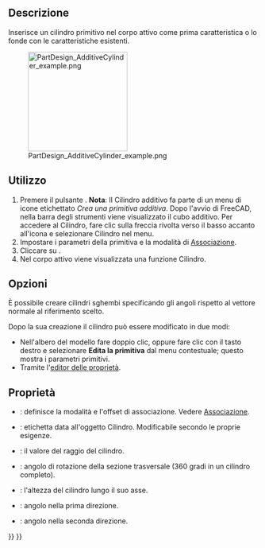 <languages/>

{{Docnav/it
|[[PartDesign_AdditiveBox/it|Cubo additivo]]
|[[PartDesign_AdditiveSphere/it|Sfera additiva]]
|[[PartDesign_Workbench/it|PartDesign]]
|IconL=PartDesign_AdditiveBox.svg
|IconR=PartDesign_AdditiveSphere.svg
|IconC=Workbench_PartDesign.svg
}}

{{GuiCommand/it
|Name=PartDesign AdditiveCylinder
|Name/it=Cilindro additivo
|MenuLocation=Part Design → Crea una primitiva additiva → Cilindro
|Workbenches=[[PartDesign_Workbench/it|PartDesign]]
|Version=0.17
|SeeAlso=[[PartDesign_CompPrimitiveAdditive/it|Primitiva additiva]], [[PartDesign_SubtractiveCylinder/it|Cilindro sottrattivo]]
}}

<span id="Description"></span>
==Descrizione==

Inserisce un cilindro primitivo nel corpo attivo come prima caratteristica o lo fonde con le caratteristiche esistenti.

[[File:PartDesign_AdditiveCylinder_example.png|200px]]

<span id="Usage"></span>
==Utilizzo==

<div class="mw-translate-fuzzy">
# Premere il pulsante {{Button|[[Image:PartDesign AdditiveCylinder.svg|24px]] '''Cilindro additivo'''}}. '''Nota''': Il Cilindro additivo fa parte di un menu di icone etichettato ''Crea una primitiva additiva''. Dopo l'avvio di FreeCAD, nella barra degli strumenti viene visualizzato il cubo additivo. Per accedere al Cilindro, fare clic sulla freccia rivolta verso il basso accanto all'icona e selezionare Cilindro nel menu.
# Impostare i parametri della primitiva e la modalità di [[Part_EditAttachment/it|Associazione]].
# Cliccare su {{Button|OK}}.
# Nel corpo attivo viene visualizzata una funzione Cilindro.
</div>

<span id="Options"></span>
== Opzioni ==

È possibile creare cilindri sghembi specificando gli angoli rispetto al vettore normale al riferimento scelto. {{Version/it|0.20}}

Dopo la sua creazione il cilindro può essere modificato in due modi:
* Nell'albero del modello fare doppio clic, oppure fare clic con il tasto destro e selezionare '''Edita la primitiva''' dal menu contestuale; questo mostra i parametri primitivi.
* Tramite l'[[Property_editor/it|editor delle proprietà]].

<span id="Properties"></span>
== Proprietà ==

* {{PropertyData/it|Attachment}}: definisce la modalità e l'offset di associazione. Vedere [[Part_EditAttachment/it|Associazione]].
* {{PropertyData/it|Label}}: etichetta data all'oggetto Cilindro. Modificabile secondo le proprie esigenze.
* {{PropertyData/it|Radius}}: il valore del raggio del cilindro.
* {{PropertyData/it|Angle}}: angolo di rotazione della sezione trasversale (360 gradi in un cilindro completo).
* {{PropertyData/it|Height}}: l'altezza del cilindro lungo il suo asse.
* {{PropertyData|First Angle}}: angolo nella prima direzione. {{Version/it|0.20}}
* {{PropertyData|Second Angle}}: angolo nella seconda direzione. {{Version/it|0.20}}


{{Docnav/it
|[[PartDesign_AdditiveBox/it|Cubo additivo]]
|[[PartDesign_AdditiveSphere/it|Sfera additiva]]
|[[PartDesign_Workbench/it|PartDesign]]
|IconL=PartDesign_AdditiveBox.svg
|IconR=PartDesign_AdditiveSphere.svg
|IconC=Workbench_PartDesign.svg
}}

{{PartDesign_Tools_navi{{#translation:}}}}
{{Userdocnavi{{#translation:}}}}